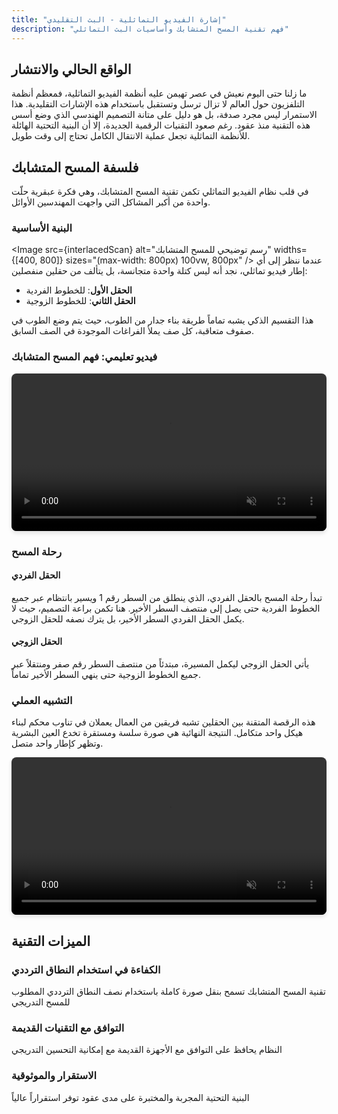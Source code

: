 ```yaml
---
title: "إشارة الفيديو التماثلية - البث التقليدي"
description: "فهم تقنية المسح المتشابك وأساسيات البث التماثلي"
---
```



## الواقع الحالي والانتشار

ما زلنا حتى اليوم نعيش في عصر تهيمن عليه أنظمة الفيديو التماثلية، فمعظم أنظمة التلفزيون حول العالم لا تزال ترسل وتستقبل باستخدام هذه الإشارات التقليدية. هذا الاستمرار ليس مجرد صدفة، بل هو دليل على متانة التصميم الهندسي الذي وضع أسس هذه التقنية منذ عقود. رغم صعود التقنيات الرقمية الجديدة، إلا أن البنية التحتية الهائلة للأنظمة التماثلية تجعل عملية الانتقال الكامل تحتاج إلى وقت طويل.

## فلسفة المسح المتشابك

في قلب نظام الفيديو التماثلي تكمن تقنية المسح المتشابك، وهي فكرة عبقرية حلّت واحدة من أكبر المشاكل التي واجهت المهندسين الأوائل.

### البنية الأساسية
<Image src={interlacedScan} alt="رسم توضيحي للمسح المتشابك" widths={[400, 800]} sizes="(max-width: 800px) 100vw, 800px" />
عندما ننظر إلى أي إطار فيديو تماثلي، نجد أنه ليس كتلة واحدة متجانسة، بل يتألف من حقلين منفصلين:

- **الحقل الأول**: للخطوط الفردية
- **الحقل الثاني**: للخطوط الزوجية

هذا التقسيم الذكي يشبه تماماً طريقة بناء جدار من الطوب، حيث يتم وضع الطوب في صفوف متعاقبة، كل صف يملأ الفراغات الموجودة في الصف السابق.

### فيديو تعليمي: فهم المسح المتشابك
<video controls
  muted 
  loop 
  width="100%" 
  style="max-width: 600px; border-radius: 8px; box-shadow: 0 4px 6px rgba(0,0,0,0.1);">
  <source src="/videos/interlaced-scanning.mp4" type="video/mp4" />
  المتصفح لا يدعم عرض الفيديو.
</video>

### رحلة المسح

#### الحقل الفردي
تبدأ رحلة المسح بالحقل الفردي، الذي ينطلق من السطر رقم 1 ويسير بانتظام عبر جميع الخطوط الفردية حتى يصل إلى منتصف السطر الأخير. هنا تكمن براعة التصميم، حيث لا يكمل الحقل الفردي السطر الأخير، بل يترك نصفه للحقل الزوجي.

#### الحقل الزوجي
يأتي الحقل الزوجي ليكمل المسيرة، مبتدئاً من منتصف السطر رقم صفر ومنتقلاً عبر جميع الخطوط الزوجية حتى ينهي السطر الأخير تماماً.

### التشبيه العملي

هذه الرقصة المتقنة بين الحقلين تشبه فريقين من العمال يعملان في تناوب محكم لبناء هيكل واحد متكامل. النتيجة النهائية هي صورة سلسة ومستقرة تخدع العين البشرية وتظهر كإطار واحد متصل.

<video controls
  muted 
  loop 
  width="100%" 
  style="max-width: 600px; border-radius: 8px; box-shadow: 0 4px 6px rgba(0,0,0,0.1);">
  <source src="/videos/interlaced-scanning-continuation.mp4" type="video/mp4" />
  المتصفح لا يدعم عرض الفيديو.
</video>

## الميزات التقنية

### الكفاءة في استخدام النطاق الترددي
تقنية المسح المتشابك تسمح بنقل صورة كاملة باستخدام نصف النطاق الترددي المطلوب للمسح التدريجي

### التوافق مع التقنيات القديمة
النظام يحافظ على التوافق مع الأجهزة القديمة مع إمكانية التحسين التدريجي

### الاستقرار والموثوقية
البنية التحتية المجربة والمختبرة على مدى عقود توفر استقراراً عالياً
